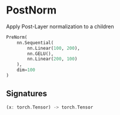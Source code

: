 
# PostNorm

Apply Post-Layer normalization to a children

```python copy
PreNorm(
    nn.Sequential(
        nn.Linear(100, 200),
        nn.GELU(),
        nn.Linear(200, 100)
    ),
    dim=100
)
```

## Signatures
```rust
(x: torch.Tensor) -> torch.Tensor
```
